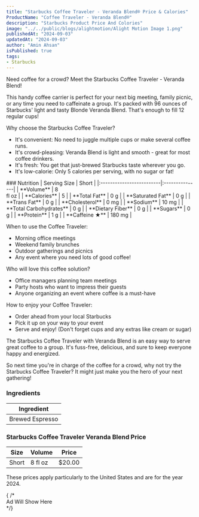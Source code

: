 ```yaml
---
title: "Starbucks Coffee Traveler - Veranda Blend® Price & Calories"
ProductName: "Coffee Traveler - Veranda Blend®" 
description: "Starbucks Product Price And Colories"
image: "../../public/blogs/alightmotion/Alight Motion Image 1.png"
publishedAt: "2024-09-03"
updatedAt: "2024-09-03"
author: "Amin Ahsan"
isPublished: true
tags:
- Starbucks
---
```

 
Need coffee for a crowd? Meet the Starbucks Coffee Traveler - Veranda Blend!

This handy coffee carrier is perfect for your next big meeting, family picnic, or any time you need to caffeinate a group. It's packed with 96 ounces of Starbucks' light and tasty Blonde Veranda Blend. That's enough to fill 12 regular cups!

Why choose the Starbucks Coffee Traveler?
- It's convenient: No need to juggle multiple cups or make several coffee runs.
- It's crowd-pleasing: Veranda Blend is light and smooth - great for most coffee drinkers.
- It's fresh: You get that just-brewed Starbucks taste wherever you go.
- It's low-calorie: Only 5 calories per serving, with no sugar or fat!

<div className="table-container">
### Nutrition
|  Serving Size            | Short          |
|:-------------------------|:---------------|
| **Volume**               | 8 <br/> fl oz  |  
| **Calories**             | 5              | 
| **Total Fat**            | 0 g            |
| **Saturated Fat**        | 0 g            |
| **Trans Fat**            | 0 g            |
| **Cholesterol**          | 0 mg           |
| **Sodium**               | 10 mg          |
| **Total Carbohydrates**  | 0 g            |
| **Dietary Fiber**        | 0 g            |
| **Sugars**               | 0 g            |
| **Protein**              | 1 g            |
| **Caffeine ★**          | 180 mg          |
</div>

When to use the Coffee Traveler:
- Morning office meetings
- Weekend family brunches
- Outdoor gatherings and picnics
- Any event where you need lots of good coffee!

Who will love this coffee solution?
- Office managers planning team meetings
- Party hosts who want to impress their guests
- Anyone organizing an event where coffee is a must-have

How to enjoy your Coffee Traveler:
- Order ahead from your local Starbucks
- Pick it up on your way to your event
- Serve and enjoy! (Don't forget cups and any extras like cream or sugar)

The Starbucks Coffee Traveler with Veranda Blend is an easy way to serve great coffee to a group. It's fuss-free, delicious, and sure to keep everyone happy and energized.

So next time you're in charge of the coffee for a crowd, why not try the Starbucks Coffee Traveler? It might just make you the hero of your next gathering!

### Ingredients

| Ingredient              |
|-------------------------|
| Brewed Espresso         |

<style jsx>{`
  .table-container {
    overflow-x: auto;
    position: relative;
  }
  .table-container table {
    border-collapse: collapse;
    width: 30%;
  }
  .table-container th,
  .table-container td {
    border: 1px solid #ddd;
    padding: 2px;
    min-width: 30px;
    font-size: 11px;
  }
  .table-container th:first-child,
  .table-container td:first-child {
    position: sticky;
    left: 0;
    background-color: white;
    z-index: 1;
  }
  @media (max-width: 768px) {
    .table-container th:not(:first-child),
    .table-container td:not(:first-child) {
      min-width: 50px;
    }
  }
`}</style>

<style jsx>{`
  @media (min-width: 768px) {
    .responsive-grid {
      display: grid;
      grid-template-columns: 1fr 1fr;
    }
  }
`}</style>

<div
  style={{
    backgroundColor: "#cee3de",
    borderLeft: "3px solid #0c7556",
    padding: "20px",
    paddingTop: "13px",
    display: "grid",
    height: "fit-content",
  }} 
  className="responsive-grid"
>
  <div>
    <h3>Starbucks Coffee Traveler Veranda Blend Price</h3>
    <table
      style={{
        backgroundColor: "white",
        width: "100%",
        padding: "20px",
        borderCollapse: "collapse",
        borderRadius: "13px",
      }}
    >
      <thead>
        <tr>
          <th style={{ padding: "8px 24px", textAlign: "left" }}>Size</th>
          <th style={{ padding: "8px 24px", textAlign: "left" }}>Volume</th>
          <th style={{ padding: "8px 24px", textAlign: "left" }}>Price</th>
        </tr>
      </thead>
      <tbody>
        <tr>
          <td style={{ padding: "8px 24px", textAlign: "left" }}>Short</td>
          <td style={{ padding: "8px 24px", textAlign: "left" }}>8 fl oz</td>
          <td style={{ padding: "8px 24px", textAlign: "left" }}>$20.00</td>
        </tr>
      </tbody>
    </table>
    <p>
      These prices apply particularly to the United States and are for the year
      2024.
    </p>
  </div>
  {  /* <div>Ad Will Show Here</div> */}
  <div></div>
</div>